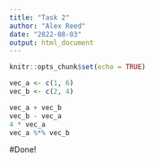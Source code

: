 ```yaml
---
title: "Task 2"
author: "Alex Reed"
date: "2022-08-03"
output: html_document
---
```


```r
knitr::opts_chunk$set(echo = TRUE)
```

```r
vec_a <- c(1, 6)
vec_b <- c(2, 4)

vec_a + vec_b
vec_b - vec_a
4 * vec_a
vec_a %*% vec_b

```

#Done!
